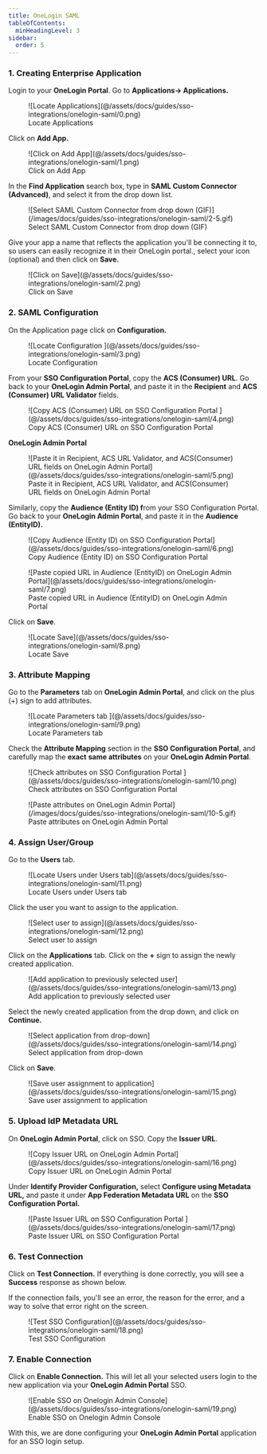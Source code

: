 ```yaml
---
title: OneLogin SAML
tableOfContents:
  minHeadingLevel: 3
sidebar:
  order: 5
---
```



### 1. Creating Enterprise Application

Login to your **OneLogin Portal**. Go to **Applications→ Applications.**

<figure>
  ![Locate Applications](@/assets/docs/guides/sso-integrations/onelogin-saml/0.png)
  <figcaption>Locate Applications</figcaption>
</figure>

Click on **Add App.**

<figure>
  ![Click on Add App](@/assets/docs/guides/sso-integrations/onelogin-saml/1.png)
  <figcaption>Click on Add App</figcaption>
</figure>

In the **Find Application** search box, type in **SAML Custom Connector (Advanced)**, and select it from the drop down
list.

<figure>
  ![Select SAML Custom Connector from drop down (GIF)](/images/docs/guides/sso-integrations/onelogin-saml/2-5.gif)
  <figcaption>Select SAML Custom Connector from drop down (GIF)</figcaption>
</figure>

Give your app a name that reflects the application you'll be connecting it to, so users can easily recognize it in their
OneLogin portal., select your icon (optional) and then click on **Save.**

<figure>
  ![Click on Save](@/assets/docs/guides/sso-integrations/onelogin-saml/2.png)
  <figcaption>Click on Save</figcaption>
</figure>

### 2. SAML Configuration

On the Application page click on **Configuration.**

<figure>
  ![Locate Configuration ](@/assets/docs/guides/sso-integrations/onelogin-saml/3.png)
  <figcaption>Locate Configuration </figcaption>
</figure>

From your **SSO Configuration Portal**, copy the **ACS (Consumer) URL**. Go back to your **OneLogin Admin Portal**, and
paste it in the **Recipient** and **ACS (Consumer) URL Validator** fields.

<figure>
  ![Copy ACS (Consumer) URL on SSO Configuration Portal ](@/assets/docs/guides/sso-integrations/onelogin-saml/4.png)
  <figcaption>Copy ACS (Consumer) URL on SSO Configuration Portal </figcaption>
</figure>

**OneLogin Admin Portal**

<figure>
  ![Paste it in Recipient, ACS URL Validator, and ACS(Consumer) URL fields on OneLogin Admin
  Portal](@/assets/docs/guides/sso-integrations/onelogin-saml/5.png)
  <figcaption>
    Paste it in Recipient, ACS URL Validator, and ACS(Consumer) URL fields on OneLogin Admin Portal
  </figcaption>
</figure>

Similarly, copy the **Audience (Entity ID) f**rom your SSO Configuration Portal. Go back to your **OneLogin Admin
Portal**, and paste it in the **Audience (EntityID).**

<figure>
  ![Copy Audience (Entity ID) on SSO Configuration Portal](@/assets/docs/guides/sso-integrations/onelogin-saml/6.png)
  <figcaption>Copy Audience (Entity ID) on SSO Configuration Portal</figcaption>
</figure>

<figure>
  ![Paste copied URL in Audience (EntityID) on OneLogin Admin
  Portal](@/assets/docs/guides/sso-integrations/onelogin-saml/7.png)
  <figcaption>Paste copied URL in Audience (EntityID) on OneLogin Admin Portal</figcaption>
</figure>

Click on **Save**.

<figure>
  ![Locate Save](@/assets/docs/guides/sso-integrations/onelogin-saml/8.png)
  <figcaption>Locate Save</figcaption>
</figure>

### 3. Attribute Mapping

Go to the **Parameters** tab on **OneLogin Admin Portal**, and click on the plus (+) sign to add attributes.

<figure>
  ![Locate Parameters tab ](@/assets/docs/guides/sso-integrations/onelogin-saml/9.png)
  <figcaption>Locate Parameters tab </figcaption>
</figure>

Check the **Attribute Mapping** section in the **SSO Configuration Portal**, and carefully map the **exact** **same
attributes** on your **OneLogin Admin Portal**.

<figure>
  ![Check attributes on SSO Configuration Portal ](@/assets/docs/guides/sso-integrations/onelogin-saml/10.png)
  <figcaption>Check attributes on SSO Configuration Portal </figcaption>
</figure>

<figure>
  ![Paste attributes on OneLogin Admin Portal](/images/docs/guides/sso-integrations/onelogin-saml/10-5.gif)
  <figcaption>Paste attributes on OneLogin Admin Portal</figcaption>
</figure>

### 4. Assign User/Group

Go to the **Users** tab.

<figure>
  ![Locate Users under Users tab](@/assets/docs/guides/sso-integrations/onelogin-saml/11.png)
  <figcaption>Locate Users under Users tab</figcaption>
</figure>

Click the user you want to assign to the application.

<figure>
  ![Select user to assign](@/assets/docs/guides/sso-integrations/onelogin-saml/12.png)
  <figcaption>Select user to assign</figcaption>
</figure>

Click on the **Applications** tab. Click on the **+** sign to assign the newly created application.

<figure>
  ![Add application to previously selected user](@/assets/docs/guides/sso-integrations/onelogin-saml/13.png)
  <figcaption>Add application to previously selected user</figcaption>
</figure>

Select the newly created application from the drop down, and click on **Continue.**

<figure>
  ![Select application from drop-down](@/assets/docs/guides/sso-integrations/onelogin-saml/14.png)
  <figcaption>Select application from drop-down</figcaption>
</figure>

Click on **Save**.

<figure>
  ![Save user assignment to application](@/assets/docs/guides/sso-integrations/onelogin-saml/15.png)
  <figcaption>Save user assignment to application</figcaption>
</figure>

### 5. Upload IdP Metadata URL

On **OneLogin Admin Portal**, click on SSO. Copy the **Issuer URL**.

<figure>
  ![Copy Issuer URL on OneLogin Admin Portal](@/assets/docs/guides/sso-integrations/onelogin-saml/16.png)
  <figcaption>Copy Issuer URL on OneLogin Admin Portal</figcaption>
</figure>

Under **Identify Provider Configuration,** select **Configure using Metadata URL,** and paste it under **App Federation
Metadata URL** on the **SSO Configuration Portal.**

<figure>
  ![Paste Issuer URL on SSO Configuration Portal ](@/assets/docs/guides/sso-integrations/onelogin-saml/17.png)
  <figcaption>Paste Issuer URL on SSO Configuration Portal </figcaption>
</figure>

### 6. Test Connection

Click on **Test Connection.** If everything is done correctly, you will see a **Success** response as shown below.

If the connection fails, you'll see an error, the reason for the error, and a way to solve that error right on the
screen.

<figure>
  ![Test SSO Configuration](@/assets/docs/guides/sso-integrations/onelogin-saml/18.png)
  <figcaption>Test SSO Configuration</figcaption>
</figure>

### 7. Enable Connection

Click on **Enable Connection.** This will let all your selected users login to the new application via your **OneLogin
Admin Portal** SSO.

<figure>
  ![Enable SSO on Onelogin Admin Console](@/assets/docs/guides/sso-integrations/onelogin-saml/19.png)
  <figcaption>Enable SSO on Onelogin Admin Console</figcaption>
</figure>

With this, we are done configuring your **OneLogin Admin Portal** application for an SSO login setup.
